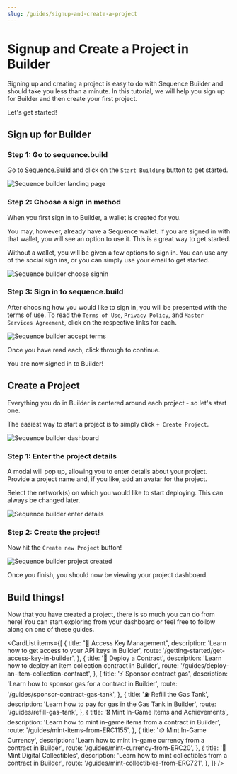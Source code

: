 ```yaml
---
slug: /guides/signup-and-create-a-project
---
```


# Signup and Create a Project in Builder

Signing up and creating a project is easy to do with Sequence Builder and should take you less than a minute. In this tutorial, we will help you sign up for Builder and then create your first project. 

Let's get started!


## Sign up for Builder

### Step 1: Go to sequence.build

Go to [Sequence.Build](https://sequence.build/) and click on the `Start Building` button to get started.


![Sequence builder landing page](/img/builder/builder_landing_page_signup_project.png)


### Step 2: Choose a sign in method

When you first sign in to Builder, a wallet is created for you.

You may, however, already have a Sequence wallet. If you are signed in with that wallet, you will see an option to use it. This is a great way to get started.

Without a wallet, you will be given a few options to sign in. You can use any of the social sign ins, or you can simply use your email to get started.


![Sequence builder choose signin](/img/builder/builder_choose_signin_signup_project.png)


### Step 3: Sign in to sequence.build

After choosing how you would like to sign in, you will be presented with the terms of use. To read the `Terms of Use`, `Privacy Policy`, and `Master Services Agreement`, click on the respective links for each.


![Sequence builder accept terms](/img/builder/builder_accept_terms_signup_project.png)


Once you have read each, click through to continue.

You are now signed in to Builder!



## Create a Project

Everything you do in Builder is centered around each project - so let's start one.

The easiest way to start a project is to simply click `+ Create Project`.


![Sequence builder dashboard](/img/builder/builder_dashboard_signup_project.png)


### Step 1: Enter the project details

A modal will pop up, allowing you to enter details about your project. Provide a project name and, if you like, add an avatar for the project.

Select the network(s) on which you would like to start deploying. This can always be changed later.


![Sequence builder enter details](/img/builder/builder_enter_details_signup_project.png)


### Step 2: Create the project!

Now hit the `Create new Project` button!


![Sequence builder project created](/img/builder/builder_project_created_signup_project.png)


Once you finish, you should now be viewing your project dashboard.



## Build things!

Now that you have created a project, there is so much you can do from here! You can start exploring from your dashboard or feel free to follow along on one of these guides.


<CardList items={[
  {
    title: "🔑 Access Key Management",
    description: 'Learn how to get access to your API keys in Builder',
    route: '/getting-started/get-access-key-in-builder',
  },
  {
    title: '🔖 Deploy a Contract',
    description: 'Learn how to deploy an item collection contract in Builder',
    route: '/guides/deploy-an-item-collection-contract',
  },
  {
    title: '⚡️ Sponsor contract gas',
    description: 'Learn how to sponsor gas for a contract in Builder',
    route: '/guides/sponsor-contract-gas-tank',
  },
  {
    title: '⛽️ Refill the Gas Tank',
    description: 'Learn how to pay for gas in the Gas Tank in Builder',
    route: '/guides/refill-gas-tank',
  },
  {
    title: '🎖️ Mint In-Game Items and Achievements',
    description: 'Learn how to mint in-game items from a contract in Builder',
    route: '/guides/mint-items-from-ERC1155',
  },
  {
    title: '🪙  Mint In-Game Currency',
    description: 'Learn how to mint in-game currency from a contract in Builder',
    route: '/guides/mint-currency-from-ERC20',
  },
  {
    title: '💎  Mint Digital Collectibles',
    description: 'Learn how to mint collectibles from a contract in Builder',
    route: '/guides/mint-collectibles-from-ERC721',
  },
]} />
